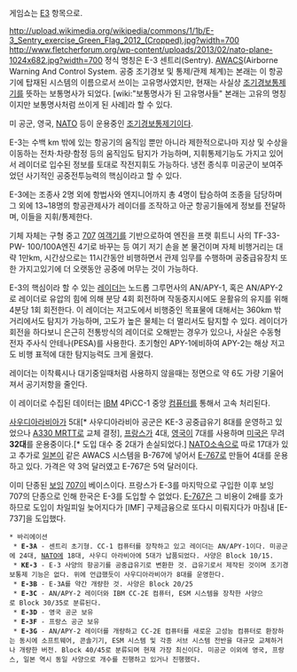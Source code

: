 게임쇼는 [[E3]] 항목으로.

http://upload.wikimedia.org/wikipedia/commons/1/1b/E-3_Sentry_exercise_Green_Flag_2012_(Cropped).jpg?width=700
http://www.fletcherforum.org/wp-content/uploads/2013/02/nato-plane-1024x682.jpg?width=700
정식 명칭은 E-3 센트리(Sentry). [[AWACS]](Airborne Warning And Control System. 공중 조기경보 및 통제/관제 체계)는 본래는 이 항공기에 탑재된 시스템의 이름으로서 쓰이는 고유명사였지만, 현재는 사실상 [[조기경보통제기]]를 뜻하는 보통명사가 되었다. [wiki:"보통명사가 된 고유명사들" 본래는 고유의 명칭이지만 보통명사처럼 쓰이게 된 사례]라 할 수 있다.

미 공군, 영국, [[NATO]] 등이 운용중인 [[조기경보통제기]]이다. 

E-3는 수백 km 밖에 있는 항공기의 움직임 뿐만 아니라 제한적으로나마 지상 및 수상을 이동하는 전차·차량·함정 등의 움직임도 탐지가 가능하며, 지휘통제기능도 가지고 있어서 레이더로 입수된 정보를 토대로 작전지휘도 가능하다. 냉전 종식후 미공군이 보여주었던 사기적인 공중전투능력의 핵심이라고 할 수 있다.

E-3에는 조종사 2명 외에 항법사와 엔지니어까지 총 4명이 탑승하여 조종을 담당하며 그 외에 13~18명의 항공관제사가 레이더를 조작하고 아군 항공기들에게 정보를 전달하며, 이들을 지휘/통제한다.

기체 자체는 구형 중고 [[707]] [[여객기]]를 기반으로하여 엔진을 프랫 휘트니 사의 TF-33-PW- 100/100A엔진 4기로 바꾸는 등 여기 저기 손을 본 물건이며 자체 비행거리는 대략 1만km, 시간상으로는 11시간동안 비행하면서 관제 임무를 수행하며 공중급유장치 또한 가지고있기에 더 오랫동안 공중에 머무는 것이 가능하다. 

E-3의 핵심이라 할 수 있는 [[레이더]]는 노드롭 그루먼사의 AN/APY-1, 혹은 AN/APY-2로 레이더로 유압의 힘에 의해 분당 4회 회전하며 작동중지시에도 윤활유의 유지를 위해 4분당 1회 회전한다. 이 레이더는 저고도에서 비행중인 목표물에 대해서는 360km 밖 거리에서도 탐지가 가능하며, 고도가 높은 물체는 더 멀리서도 탐지할 수 있다. 레이더가 회전을 하다보니 은근히 전통방식의 레이더로 오해받는 경우가 있으나, 사실은 수동형 전자 주사식 안테나(PESA)를 사용한다. 초기형인 APY-1에비하여 APY-2는 해상 저고도 비행 표적에 대한 탐지능력도 크게 올렸다.

레이더는 이착륙시나 대기중일때처럼 사용하지 않을때는 정면으로 약 6도 가량 기울어져서 공기저항을 줄인다.

이 레이더로 수집된 데이터는 [[IBM]] 4PiCC-1 중앙 [[컴퓨터]]를 통해서 고속 처리된다.

[[사우디아라비아]]가 5대[* 사우디아라비아 공군은 KE-3 공중급유기 8대를 운영하고 있었으나 [[A330 MRTT]]로 교체 결정], [[프랑스]]가 4대, [[영국]]이 7대를 사용하며 [[미국]]은 무려 '''32대'''를 운용중이다.[* 도입 대수 중 2대가 손실되었다.] [[NATO]]소속으로 따로 17대가 있고 추가로 [[일본]]이 같은 AWACS 시스템을 B-767에 넣어서 [[E-767]]로 만들어 4대를 운용하고 있다. 가격은 약 3억 달러였고 E-767은 5억 달러이다.

이미 단종된 [[보잉]] [[707]]이 베이스이다. 프랑스가 E-3를 마지막으로 구입한 이후 보잉 707의 단종으로 인해 한국은 E-3를 도입할 수 없었다. [[E-767]]은 그 비용이 2배를 호가하므로 도입이 차일피일 늦어지다가 [IMF] 구제금융으로 또다시 미뤄지다가 마침내 [E-737]을 도입했다.

 * 바리에이션
  * '''E-3A''' - 센트리 초기형. CC-1 컴퓨터를 장착하고 있고 레이더는 AN/APY-1이다. 미공군에 24대, [[NATO]]에 18대, 사우디 아라비아에 5대가 납품되었다. 사양은 Block 10/15.
  * '''KE-3''' - E-3 사양의 항공기를 공중급유기로 변환한 것. 급유기로서 제작된 것이며 조기경보통제 기능은 없다. 위에 언급했듯이 사우디아라비아가 8대를 운영한다.
  * '''E-3B''' - E-3A를 약간 개량한 것. 사양은 Block 20/25
  * '''E-3C''' - AN/APY-2 레이더와 IBM CC-2E 컴퓨터, ESM 시스템을 장착한 사양으로 Block 30/35로 분류된다.
  * '''E-3D''' - 영국 공군 보유
  * '''E-3F''' - 프랑스 공군 보유
  * '''E-3G''' - AN/APY-2 레이더를 개량하고 CC-2E 컴퓨터를 새로운 고성능 컴퓨터로 환장하는 동시에 소프트웨어, 콘솔기기, ESM 시스템 및 각종 서브 시스템 전반을 대규모 교체하거나 개량한 버전. Block 40/45로 분류되며 현재 가장 최신이다. 미공군 이외에 영국, 프랑스, 일본 역시 동일 사양으로 개수를 진행하고 있거나 진행했다.
